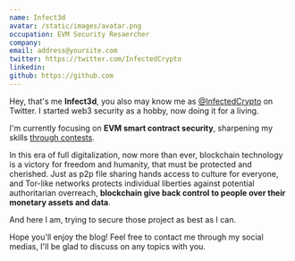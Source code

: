 ```yaml
---
name: Infect3d
avatar: /static/images/avatar.png
occupation: EVM Security Resaercher
company: 
email: address@yoursite.com
twitter: https://twitter.com/InfectedCrypto
linkedin: 
github: https://github.com
---
```


Hey, that's me **Infect3d**, you also may know me as [@InfectedCrypto](https://twitter.com/InfectedCrypto) on Twitter.
I started web3 security as a hobby, now doing it for a living.

I'm currently focusing on **EVM smart contract security**, sharpening my skills [through contests](https://github.com/InfectedIsm/Reports-Portfolio).

In this era of full digitalization, now more than ever, blockchain technology is a victory for freedom 
and humanity, that must be protected and cherished.
Just as p2p file sharing hands access to culture for everyone, and Tor-like networks protects 
individual liberties against potential authoritarian overreach, **blockchain give back control to people over their monetary assets and data**.

And here I am, trying to secure those project as best as I can.

Hope you'll enjoy the blog! Feel free to contact me through my social medias, I'll be glad to discuss on any topics with you.